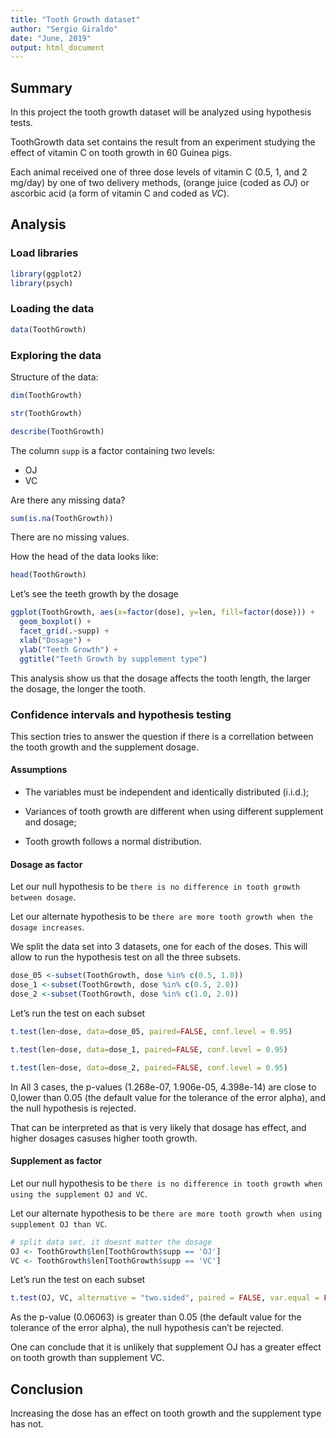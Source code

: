 ```yaml
---
title: "Tooth Growth dataset"
author: "Sergio Giraldo"
date: "June, 2019"
output: html_document
---
```


## Summary

In this project the tooth growth dataset will be analyzed using hypothesis tests.

ToothGrowth data set contains the result from an experiment studying the effect of vitamin C on tooth growth in 60 Guinea pigs. 

Each animal received one of three dose levels of vitamin C (0.5, 1, and 2 mg/day) by one of two delivery methods, (orange juice (coded as *OJ*) or ascorbic acid (a form of vitamin C and coded as *VC*).

## Analysis

### Load libraries

```r
library(ggplot2)
library(psych)
```

### Loading the data

```r
data(ToothGrowth)
```

### Exploring the data

Structure of the data:

```r
dim(ToothGrowth)

str(ToothGrowth)

describe(ToothGrowth)
```

The column `supp` is a factor containing two levels:

* OJ
* VC

Are there any missing data?

```r
sum(is.na(ToothGrowth))
```

There are no missing values.

How the head of the data looks like:

```r
head(ToothGrowth)
```

Let's see the teeth growth by the dosage

```r
ggplot(ToothGrowth, aes(x=factor(dose), y=len, fill=factor(dose))) +
  geom_boxplot() + 
  facet_grid(.~supp) +
  xlab("Dosage") +   
  ylab("Teeth Growth") +  
  ggtitle("Teeth Growth by supplement type")
```

This analysis show us that the dosage affects the tooth length, the larger the dosage, the longer the tooth.

### Confidence intervals and hypothesis testing

This section tries to answer the question if there is a correllation between the tooth growth and the supplement dosage.

#### Assumptions

* The variables must be independent and identically distributed (i.i.d.);

* Variances of tooth growth are different when using different supplement and dosage;

* Tooth growth follows a normal distribution.

#### Dosage as factor

Let our null hypothesis to be `there is no difference in tooth growth between dosage`. 

Let our alternate hypothesis to be `there are more tooth growth when the dosage increases`.

We split the data set into 3 datasets, one for each of the doses. This will allow to run the hypothesis test on all the three subsets.

```r
dose_05 <-subset(ToothGrowth, dose %in% c(0.5, 1.0))
dose_1 <-subset(ToothGrowth, dose %in% c(0.5, 2.0))
dose_2 <-subset(ToothGrowth, dose %in% c(1.0, 2.0))
```

Let's run the test on each subset

```r
t.test(len~dose, data=dose_05, paired=FALSE, conf.level = 0.95)
```

```r
t.test(len~dose, data=dose_1, paired=FALSE, conf.level = 0.95)
```

```r
t.test(len~dose, data=dose_2, paired=FALSE, conf.level = 0.95)
```

In All 3 cases, the p-values (1.268e-07, 1.906e-05, 4.398e-14) are close to 0,lower than 0.05 (the default value for the tolerance of the error alpha), and the null hypothesis is rejected.

That can be interpreted as that is very likely that dosage has effect, and higher dosages casuses higher tooth growth.

#### Supplement as factor

Let our null hypothesis to be `there is no difference in tooth growth when using the supplement OJ and VC`.

Let our alternate hypothesis to be `there are more tooth growth when using supplement OJ than VC`.

```r
# split data set, it doesnt matter the dosage
OJ <- ToothGrowth$len[ToothGrowth$supp == 'OJ']
VC <- ToothGrowth$len[ToothGrowth$supp == 'VC']
```

Let's run the test on each subset

```r
t.test(OJ, VC, alternative = "two.sided", paired = FALSE, var.equal = FALSE, conf.level = 0.95)
```

As the p-value (0.06063) is greater than 0.05 (the default value for the tolerance of the error alpha), the null hypothesis can't be rejected. 

One can conclude that it is unlikely that supplement OJ has a greater effect on tooth growth than supplement VC.

## Conclusion

Increasing the dose has an effect on tooth growth and the supplement type has not. 